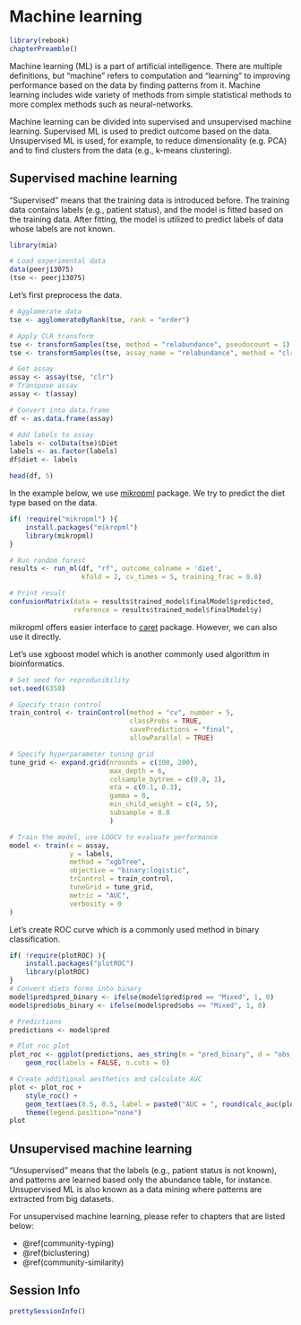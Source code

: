 # Machine learning {#machine_learning}

```r
library(rebook)
chapterPreamble()
```

Machine learning (ML) is a part of artificial intelligence. There are multiple
definitions, but "machine" refers to computation and "learning" to improving 
performance based on the data by finding patterns from it. Machine learning
includes wide variety of methods from simple statistical methods to more 
complex methods such as neural-networks. 

Machine learning can be divided into supervised and unsupervised machine learning.
Supervised ML is used to predict outcome based on the data. Unsupervised ML is used, 
for example, to reduce dimensionality (e.g. PCA) and to find clusters from the 
data (e.g., k-means clustering). 


## Supervised machine learning

"Supervised" means that the training data is introduced before. The training data
contains labels (e.g., patient status), and the model is fitted based on the 
training data. After fitting, the model is utilized to predict labels of data whose 
labels are not known. 

```r
library(mia)

# Load experimental data
data(peerj13075)
(tse <- peerj13075)
```

Let's first preprocess the data.

```r
# Agglomerate data
tse <- agglomerateByRank(tse, rank = "order")

# Apply CLR transform
tse <- transformSamples(tse, method = "relabundance", pseudocount = 1)
tse <- transformSamples(tse, assay_name = "relabundance", method = "clr")

# Get assay
assay <- assay(tse, "clr")
# Transpose assay
assay <- t(assay)

# Convert into data.frame
df <- as.data.frame(assay)

# Add labels to assay
labels <- colData(tse)$Diet
labels <- as.factor(labels)
df$diet <- labels 

head(df, 5)
```

In the example below, we use [mikropml](https://journals.asm.org/doi/10.1128/mBio.00434-20)
package. We try to predict the diet type based on the data.

```r
if( !require("mikropml") ){
    install.packages("mikropml")
    library(mikropml)
}

# Run random forest 
results <- run_ml(df, "rf", outcome_colname = 'diet', 
                  kfold = 2, cv_times = 5, training_frac = 0.8)

# Print result
confusionMatrix(data = results$trained_model$finalModel$predicted, 
                reference = results$trained_model$finalModel$y)
```

mikropml offers easier interface to [caret](https://cran.r-project.org/web/packages/caret/index.html) 
package. However, we can also use it directly.

Let's use xgboost model which is another commonly used algorithm in bioinformatics.

```r
# Set seed for reproducibility
set.seed(6358)

# Specify train control
train_control <- trainControl(method = "cv", number = 5,
                              classProbs = TRUE, 
                              savePredictions = "final",
                              allowParallel = TRUE)

# Specify hyperparameter tuning grid
tune_grid <- expand.grid(nrounds = c(100, 200),
                         max_depth = 6,
                         colsample_bytree = c(0.8, 1),
                         eta = c(0.1, 0.3),
                         gamma = 0,
                         min_child_weight = c(4, 5),
                         subsample = 0.8
                         )

# Train the model, use LOOCV to evaluate performance
model <- train(x = assay, 
               y = labels, 
               method = "xgbTree",
               objective = "binary:logistic",
               trControl = train_control,
               tuneGrid = tune_grid,
               metric = "AUC",
               verbosity = 0
)

```

Let's create ROC curve which is a commonly used method in binary classification.

```r
if( !require(plotROC) ){
    install.packages("plotROC")
    library(plotROC)
}
# Convert diets forms into binary
model$pred$pred_binary <- ifelse(model$pred$pred == "Mixed", 1, 0)
model$pred$obs_binary <- ifelse(model$pred$obs == "Mixed", 1, 0)

# Predictions
predictions <- model$pred

# Plot roc plot
plot_roc <- ggplot(predictions, aes_string(m = "pred_binary", d = "obs_binary")) + 
    geom_roc(labels = FALSE, n.cuts = 0)

# Create additional aesthetics and calculate AUC
plot <- plot_roc + 
    style_roc() + 
    geom_text(aes(0.5, 0.5, label = paste0("AUC = ", round(calc_auc(plot_roc)$AUC, 3) ) )) +
    theme(legend.position="none")
plot
```


## Unsupervised machine learning

"Unsupervised" means that the labels (e.g., patient status is not known), 
and patterns are learned based only the abundance table, for instance. 
Unsupervised ML is also known as a data mining where patterns are extracted 
from big datasets. 

For unsupervised machine learning, please refer to chapters that are listed below:

- \@ref(community-typing)
- \@ref(biclustering)
- \@ref(community-similarity) 

## Session Info {-}

```r
prettySessionInfo()
```

